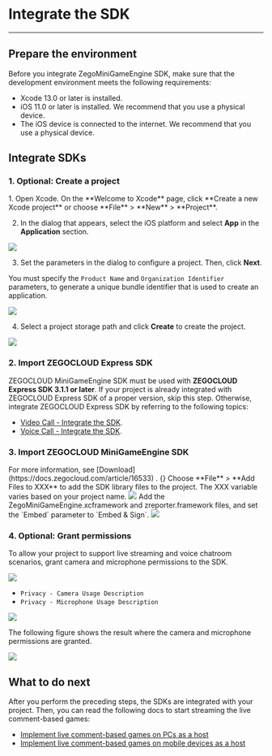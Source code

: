 # Integrate the SDK

---


## Prepare the environment

Before you integrate ZegoMiniGameEngine SDK, make sure that the development environment meets the following requirements:
- Xcode 13.0 or later is installed.
- iOS 11.0 or later is installed. We recommend that you use a physical device.
- The iOS device is connected to the internet. We recommend that you use a physical device.

## Integrate SDKs

### 1. Optional: Create a project

<Accordion title="This step describes how to create a new project. If you want to integrate SDKs with an existing project, skip this step." defaultOpen="false">
1. Open Xcode. On the **Welcome to Xcode** page, click **Create a new Xcode project** or choose **File** > **New** > **Project**.

2. In the dialog that appears, select the iOS platform and select **App** in the **Application** section.
  
  <Frame width="512" height="auto" caption=""><img src="https://storage.zego.im/sdk-doc/Pics/QuickStart/NewProject_1.png" /></Frame>

3. Set the parameters in the dialog to configure a project. Then, click **Next**.
  
  You must specify the `Product Name` and `Organization Identifier` parameters, to generate a unique bundle identifier that is used to create an application.
  
  <Frame width="512" height="auto" caption=""><img src="https://storage.zego.im/sdk-doc/Pics/QuickStart/NewProject_2.png" /></Frame>

4. Select a project storage path and click **Create** to create the project.
  
  <Frame width="512" height="auto" caption=""><img src="https://storage.zego.im/sdk-doc/Pics/QuickStart/NewProject_3.png" /></Frame>

</Accordion>

### 2. Import ZEGOCLOUD Express SDK

ZEGOCLOUD MiniGameEngine SDK must be used with **ZEGOCLOUD Express SDK 3.1.1 or later**. If your project is already integrated with ZEGOCLOUD Express SDK of a proper version, skip this step. Otherwise, integrate ZEGOCLOUD Express SDK by referring to the following topics:

- [Video Call - Integrate the SDK](https://docs.zegocloud.com/article/1029).
- [Voice Call - Integrate the SDK](https://docs.zegocloud.com/article/4121).

### 3. Import ZEGOCLOUD MiniGameEngine SDK

<Steps>
<Step title="Download the latest SDK and decompress the SDK">
For more information, see [Download](https://docs.zegocloud.com/article/16533) .
</Step>
<Step title="Copy the SDK dynamic library files ZegoMiniGameEngine.xcframework and zreporter.framework to the project directory. ios-arm64 indicates that the ARM64 architecture is applicable to physical iOS devices.">
{}
</Step>
<Step title="Open Xcode">
  Choose **File** > **Add Files to XXX** to add the SDK library files to the project. The XXX variable varies based on your project name.
  
  <Frame width="512" height="auto" caption=""><img src="https://storage.zego.im/sdk-doc/Pics/iOS/ZegoExpressEngine/Common/add-files.png" /></Frame>
</Step>
<Step title="Choose TARGETS > General > Frameworks,Libraries,and Embedded Content. ">
  Add the ZegoMiniGameEngine.xcframework and zreporter.framework files, and set the `Embed` parameter to `Embed & Sign`.
  
  <Frame width="512" height="auto" caption=""><img src="https://storage.zego.im/sdk-doc/Pics/MiniGames/embed_and_sign.png" /></Frame>
</Step>
</Steps>

### 4. Optional: Grant permissions

To allow your project to support live streaming and voice chatroom scenarios, grant camera and microphone permissions to the SDK.

<Steps>
<Step title="In Xcode, choose TARGETS > Info > Custom iOS Target Properties.">
  <Frame width="512" height="auto" caption=""><img src="https://storage.zego.im/sdk-doc/Pics/MiniGames/info.jpeg" /></Frame>
</Step>
<Step title="Click the plus icon (+) to grant the camera and microphone permissions.">
  
  - `Privacy - Camera Usage Description`
  - `Privacy - Microphone Usage Description`
  
  <Frame width="512" height="auto" caption=""><img src="https://storage.zego.im/sdk-doc/Pics/MiniGames/add_privacy.jpeg" /></Frame>

  The following figure shows the result where the camera and microphone permissions are granted.
  
  <Frame width="512" height="auto" caption=""><img src="https://storage.zego.im/sdk-doc/Pics/MiniGames/privacy_example.jpeg" /></Frame>


</Step>
</Steps>

## What to do next

After you perform the preceding steps, the SDKs are integrated with your project. Then, you can read the following docs to start streaming the live comment-based games:

- [Implement live comment-based games on PCs as a host](./DamakuGamesQuickStart/Live%20streaming%20games%20on%20PC.mdx)
- [Implement live comment-based games on mobile devices as a host](./DamakuGamesQuickStart/Live%20streaming%20games%20on%20mobile.mdx)
